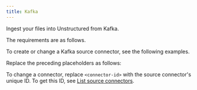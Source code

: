 ```yaml
---
title: Kafka
---
```


Ingest your files into Unstructured from Kafka.

The requirements are as follows.


<KafkaPrerequisites />

To create or change a Kafka source connector, see the following examples.


<CodeGroup>
    <KafkaSDK />
    <KafkaAPIRESTCreate />
    <KafkaAPIRESTChange />
</CodeGroup>

Replace the preceding placeholders as follows:


<KafkaAPIPlaceholders />

To change a connector, replace `<connector-id>` with the source connector's unique ID. 
To get this ID, see [List source connectors](/platform/api/overview#list-source-connectors).